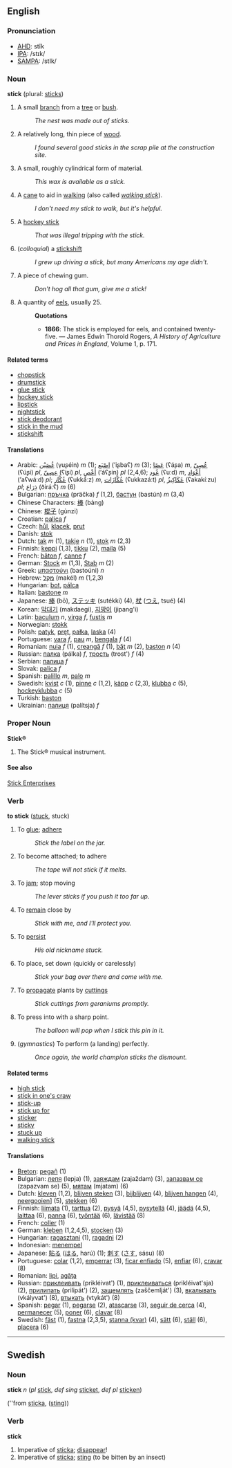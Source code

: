 ==English==

===Pronunciation===

*[[w:AHD|AHD]]: stĭk
*[[w:IPA|IPA]]: /stɪk/
*[[w:SAMPA|SAMPA]]: /stIk/

===Noun===
'''stick''' (plural: [[sticks]])

# A small [[branch]] from a [[tree]] or [[bush]].
#: ''The nest was made out of sticks.''
# A relatively long, thin piece of [[wood]].
#: ''I found several good sticks in the scrap pile at the construction site.''
# A small, roughly cylindrical form of material.
#: ''This wax is available as a stick.''
# A [[cane]] to aid in [[walk]]ing (also called ''[[walking stick]]'').
#: ''I don't need my stick to walk, but it's helpful.''
# A [[hockey stick]]
#: ''That was illegal tripping with the stick.''
# (''colloquial'') a [[stickshift]]
#: ''I grew up driving a stick, but many Americans my age didn't.''
# A piece of chewing gum.
#: ''Don't hog all that gum, give me a stick!''
# A quantity of [[eel]]s, usually 25.
#:'''Quotations'''
#:*'''1866''': The stick is employed for eels, and contained twenty-five. &mdash; James Edwin Thorold Rogers, ''A History of Agriculture and Prices in England'', Volume 1, p. 171.

====Related terms====
*[[chopstick]]
*[[drumstick]]
*[[glue stick]]
*[[hockey stick]]
*[[lipstick]]
*[[nightstick]]
*[[stick deodorant]]
*[[stick in the mud]]
*[[stickshift]]

====Translations====
<!--(1--twig; (2--long piece of wood; (3--cylindrical bit of material; (4--walking stick; (5--hockey stick; (6--automobile stickshift; (7--stick of chewing gum; (8--stick of 25 eels -->

*Arabic: [[غصين|غُصَيْن]] (γuʂéin) ''m'' (1); [[اصبع|إصْبَع]] (’iʂbaʕ) ''m'' (3); [[عصا|عَصًا]] (ʕáʂa) ''m'', [[عصي|عُصِيّ]] (ʕúʂi) ''pl'', [[عصي|عِصِيّ]] (ʕíʂi) ''pl'', [[اعص|أعْصٍ]] (’áʕʂin) ''pl'' (2,4,6); [[عود|عُود]] (ʕuːd) ''m'', [[اعواد|أعْوَاد]] (’aʕwáːd) ''pl''; [[عكاز|عُكَّاز]] (ʕukkáːz) ''m'', [[عكازات|عُكَّازَات]] (ʕukkazáːt) ''pl'', [[عكاكيز|عَكَاكِيزُ]] (ʕakakíːzu) ''pl''; [[ذراع|ذِرَاع]] (ðiráːʕ) ''m'' (6)
*Bulgarian: [[пръчка]] (präčka) ''f'' (1,2), [[бастун]] (bastún) ''m'' (3,4)
*Chinese Characters: [[棒]] (bàng)
*Chinese: [[棍子]] (gùnzi)
*Croatian: [[palica]] ''f''
*Czech: [[hůl]], [[klacek]], [[prut]]
*Danish: [[stok]]
*Dutch: [[tak]] ''m'' (1), [[takje]] ''n'' (1), [[stok]] ''m'' (2,3)
*Finnish: [[keppi]] (1,3), [[tikku]] (2), [[maila]] (5)
*French: [[bâton]] ''f'', [[canne]] ''f''
*German: [[Stock]] ''m'' (1,3), [[Stab]] ''m'' (2)
*Greek: [[μπαστούνι]] (bastoúni) ''n''
*Hebrew: [[מקל|מַקֵל]] (makél) ''m'' (1,2,3)
*Hungarian: [[bot]], [[pálca]]
*Italian: [[bastone]] ''m''
*Japanese: [[棒]] (bō), [[ステッキ]] (sutékki) (4), [[杖]] ([[つえ]], tsué) (4)
*Korean: [[막대기]] (makdaegi), [[지팡이]] (jipang'i)
*Latin: [[baculum]] ''n'', [[virga]] ''f'', [[fustis]] ''m''
*Norwegian: [[stokk]]
*Polish: [[patyk]], [[pręt]], [[pałka]], [[laska]] (4)
*Portuguese: [[vara]] ''f'', [[pau]] ''m'', [[bengala]] ''f'' (4)
*Romanian: [[nuia]] ''f'' (1), [[creangă]] ''f'' (1), [[băţ]] ''m'' (2), [[baston]] ''n'' (4)
*Russian: [[палка]] (pálka) ''f'', [[трость]] (trost') ''f'' (4)
*Serbian: [[палица]] ''f''
*Slovak: [[palica]] ''f''
*Spanish: [[palillo]] ''m'', [[palo]] ''m''
*Swedish: [[kvist]] ''c'' (1), [[pinne]] ''c'' (1,2), [[käpp]] ''c'' (2,3), [[klubba]] ''c'' (5), [[hockeyklubba]] ''c'' (5)
*Turkish: [[baston]]
*Ukrainian: [[палиця]] (palítsja) ''f''

===Proper Noun===
'''Stick&reg;'''

# The Stick&reg; musical instrument.

====See also====
[http://www.stick.com Stick Enterprises]

===Verb===
'''to stick''' ([[stuck]], stuck)

# To [[glue]]; [[adhere]]
#:''Stick the label on the jar.''
# To become attached; to adhere
#:''The tape will not stick if it melts.''
# To [[jam]]; stop moving
#:''The lever sticks if you push it too far up.''
# To [[remain]] close by 
#:''Stick with me, and I'll protect you.''
# To [[persist]] 
#:''His old nickname stuck.''
# To place, set down (quickly or carelessly)
#:''Stick your bag over there and come with me.''
# To [[propagate]] plants by [[cutting]]s
#: ''Stick cuttings from geraniums promptly.''
# To press into with a sharp point.
#: ''The balloon will pop when I stick this pin in it.''
# (''gymnastics'') To perform (a landing) perfectly.
#:''Once again, the world champion sticks the dismount.''

====Related terms====
*[[high stick]]
*[[stick in one's craw]]
*[[stick-up]]
*[[stick up for]]
*[[sticker]]
*[[sticky]]
*[[stuck up]]
*[[walking stick]]

==== Translations ====
*[[Breton]]: [[pegañ]] (1)
*Bulgarian: [[лепя]] (lepja) (1), [[заяждам]] (zajaždam) (3), [[запазвам се]] (zapazvam se) (5), [[мятам]] (mjatam) (6)
*Dutch: [[kleven]] (1,2), [[blijven steken]] (3), [[bijblijven]] (4), [[blijven hangen]] (4), [[neergooien]]] (5), [[stekken]] (6)
*Finnish: [[liimata]] (1), [[tarttua]] (2), [[pysyä]] (4,5), [[pysytellä]] (4), [[jäädä]] (4,5), [[laittaa]] (6), [[panna]] (6), [[työntää]] (6), [[lävistää]] (8)
*French: [[coller]] (1)
*German: [[kleben]] (1,2,4,5), [[stocken]] (3)
*Hungarian: [[ragasztani]] (1), [[ragadni]] (2)
*Indonesian: [[tempel|menempel]]
*Japanese: [[貼る]] ([[はる]], harú) (1); [[刺す]] ([[さす]], sásu) (8)
*Portuguese: [[colar]] (1,2), [[emperrar]] (3), [[ficar enfiado]] (5), [[enfiar]] (6), [[cravar]] (8)
*Romanian: [[lipi]], [[agăţa]]
*Russian: [[приклеивать]] (prikléivat') (1), [[приклеиваться]] (prikléivat'sja) (2), [[прилипать]] (prilipát') (2), [[защемлять]] (zaščemlját') (3), [[вкалывать]] (vkályvat') (8), [[втыкать]] (vtykát') (8)
*Spanish: [[pegar]] (1), [[pegarse]] (2), [[atascarse]] (3), [[seguir de cerca]] (4), [[permanecer]] (5), [[poner]] (6), [[clavar]] (8)
*Swedish: [[fäst]] (1), [[fastna]] (2,3,5), [[stanna kvar|stanna (kvar)]] (4), [[sätt]] (6), [[ställ]] (6), [[placera]] (6)

-----

==Swedish==
===Noun===
'''stick''' ''n'' (''pl'' [[stick]], ''def sing'' [[sticket]], ''def pl'' [[sticken]])

(''from [[sticka#verb|sticka]], ([[sting]]))

===Verb===
'''stick''' 

# Imperative of [[sticka#verb|sticka]]; [[disappear]]!
# Imperative of [[sticka#verb|sticka]]; [[sting]] (to be bitten by an insect)